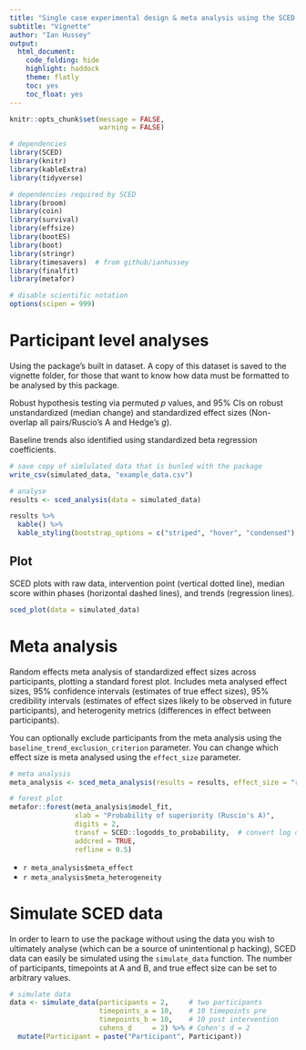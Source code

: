 ```yaml
---
title: "Single case experimental design & meta analysis using the SCED package"
subtitle: "Vignette"
author: "Ian Hussey"
output:
  html_document:
    code_folding: hide
    highlight: haddock
    theme: flatly
    toc: yes
    toc_float: yes
---
```


```r

knitr::opts_chunk$set(message = FALSE, 
                      warning = FALSE)

```

```r

# dependencies
library(SCED)
library(knitr)
library(kableExtra)
library(tidyverse)

# dependencies required by SCED
library(broom)
library(coin)
library(survival)
library(effsize)
library(bootES)
library(boot)
library(stringr)
library(timesavers)  # from github/ianhussey
library(finalfit)
library(metafor)

# disable scientific notation
options(scipen = 999) 

```

# Participant level analyses

Using the package's built in dataset. A copy of this dataset is saved to the vignette folder, for those that want to know how data must be formatted to be analysed by this package.

Robust hypothesis testing via permuted *p* values, and 95% CIs on robust unstandardized (median change) and standardized effect sizes (Non-overlap all pairs/Ruscio's A and Hedge's *g*).

Baseline trends also identified using standardized beta regression coefficients.

```r

# save copy of simlulated data that is bunled with the package
write_csv(simulated_data, "example_data.csv")

# analyse
results <- sced_analysis(data = simulated_data)

results %>%
  kable() %>%
  kable_styling(bootstrap_options = c("striped", "hover", "condensed"), full_width = FALSE)

```

## Plot 

SCED plots with raw data, intervention point (vertical dotted line), median score within phases (horizontal dashed lines), and trends (regression lines).

```r

sced_plot(data = simulated_data)

```

# Meta analysis

Random effects meta analysis of standardized effect sizes across participants, plotting a standard forest plot. Includes meta analysed effect sizes, 95% confidence intervals (estimates of true effect sizes), 95% credibility intervals (estimates of effect sizes likely to be observed in future participants), and heterogenity metrics (differences in effect between participants). 

You can optionally exclude participants from the meta analysis using the `baseline_trend_exclusion_criterion` parameter. You can change which effect size is meta analysed using the `effect_size` parameter.

```r

# meta analysis
meta_analysis <- sced_meta_analysis(results = results, effect_size = "ruscios_A")

# forest plot
metafor::forest(meta_analysis$model_fit,
                xlab = "Probability of superiority (Ruscio's A)",
                digits = 2,
                transf = SCED::logodds_to_probability,  # convert log odds back to probabilities (ie Ruscio's A)
                addcred = TRUE,
                refline = 0.5)

```

- `r meta_analysis$meta_effect`
- `r meta_analysis$meta_heterogeneity`

# Simulate SCED data

In order to learn to use the package without using the data you wish to ultimately analyse (which can be a source of unintentional p hacking), SCED data can easily be simulated using the `simulate_data` function. The number of participants, timepoints at A and B, and true effect size can be set to arbitrary values.

```r

# simulate data
data <- simulate_data(participants = 2,     # two participants
                      timepoints_a = 10,    # 10 timepoints pre 
                      timepoints_b = 10,    # 10 post intervention
                      cohens_d     = 2) %>% # Cohen's d = 2
  mutate(Participant = paste("Participant", Participant))

```


